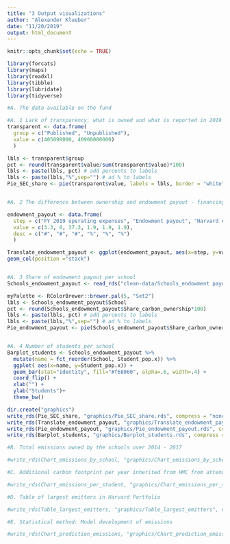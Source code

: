 ```yaml
---
title: "3 Output visualizations"
author: "Alexander Klueber"
date: "11/20/2019"
output: html_document
---
```


```r
knitr::opts_chunk$set(echo = TRUE)
```

```r
library(forcats)
library(maps)
library(readxl)
library(tibble)
library(lubridate)
library(tidyverse)
```


```r
#A. The data available on the fund

#A. 1 Lack of transparency, what is owned and what is reported in 2019
transparent <- data.frame(
  group = c("Published", "Unpublished"),
  value = c(405098000, 40900000000)
  )

lbls <- transparent$group
pct <- round(transparent$value/sum(transparent$value)*100)
lbls <- paste(lbls, pct) # add percents to labels
lbls <- paste(lbls,"%",sep="") # ad % to labels 
Pie_SEC_share <- pie(transparent$value, labels = lbls, border = "white", col = c("#E69F00", "#999999"), init.angle = 270, main = "HMC publishes ownerhsip for .4 of its 40.9 bn USD assets")


#A. 2 The difference between ownership and endowment payout - financing operations for the prior year

endowment_payout <- data.frame(
  step = c("FY 2019 operating expenses", "Endowment payout", "Harvard endoment, June 30, 2018", "FY 2019 operating expenses", "Endowment payout", "Harvard endoment, June 30, 2018"),
  value = c(3.3, 0, 37.3, 1.9, 1.9, 1.9),
  desc = c("#", "#", "#", "%", "%", "%")
  )

Translate_endowment_payout <- ggplot(endowment_payout, aes(x=step, y=value, group=desc, fill = desc))+
geom_col(position ="stack")


#A. 3 Share of endowment payout per school
Schools_endowment_payout <- read_rds("clean-data/Schools_endowment payout.rds")

myPalette <- RColorBrewer::brewer.pal(5, "Set2") 
lbls <- Schools_endowment_payout$School
pct <- round(Schools_endowment_payout$Share_carbon_ownership*100)
lbls <- paste(lbls, pct) # add percents to labels
lbls <- paste(lbls,"%",sep="") # ad % to labels 
Pie_endowment_payout <- pie(Schools_endowment_payout$Share_carbon_ownership, labels = lbls, border = "white", col = myPalette, main = "Share of endowment payout per school for FY2019 / Share of Corporate Carbon Footprint inhereted from endowment assets")


#A. 4 Number of students per school
Barplot_students <- Schools_endowment_payout %>%
  mutate(name = fct_reorder(School, Student_pop.x)) %>%
  ggplot( aes(x=name, y=Student_pop.x)) +
  geom_bar(stat="identity", fill="#f68060", alpha=.6, width=.4) +
  coord_flip() +
  xlab("") +
  ylab("Students")+
  theme_bw()

dir.create("graphics")
write_rds(Pie_SEC_share, "graphics/Pie_SEC_share.rds", compress = "none")
write_rds(Translate_endowment_payout, "graphics/Translate_endowment_payout.rds", compress = "none")
write_rds(Pie_endowment_payout, "graphics/Pie_endowment_payout.rds", compress = "none")
write_rds(Barplot_students, "graphics/Barplot_students.rds", compress = "none")
```

```r
#B. Total emissions owned by the schools over 2014 - 2017 

#write_rds(Chart_emissions_by_school, "graphics/Chart_emissions_by_school", compress = "none")
```
```r

#C. Additional carbon footprint per year inherited from HMC from attending Harvard, set next to average footprint per year in US and global

#write_rds(Chart_emissions_per_student, "graphics/Chart_emissions_per_student", compress = "none")
```
```r
#D. Table of largest emitters in Harvard Portfolio

#write_rds(Table_largest_emitters, "graphics/Table_largest_emitters", compress = "none")
```
```r
#E. Statistical method: Model development of emissions

#write_rds(Chart_prediction_emissions, "graphics/Chart_prediction_emissions", compress = "none")
```

